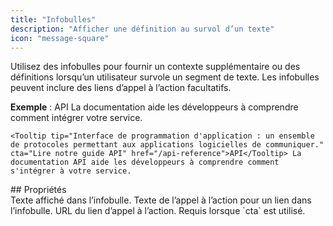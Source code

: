 ```yaml
---
title: "Infobulles"
description: "Afficher une définition au survol d’un texte"
icon: "message-square"
---
```


Utilisez des infobulles pour fournir un contexte supplémentaire ou des définitions lorsqu’un utilisateur survole un segment de texte. Les infobulles peuvent inclure des liens d’appel à l’action facultatifs.

**Exemple** : <Tooltip tip="Application Programming Interface : un ensemble de protocoles permettant à des applications logicielles de communiquer entre elles." cta="Lire notre guide sur l’API" href="/fr/api-reference">API</Tooltip> La documentation aide les développeurs à comprendre comment intégrer votre service.

```mdx Tooltip example wrap
<Tooltip tip="Interface de programmation d'application : un ensemble de protocoles permettant aux applications logicielles de communiquer." cta="Lire notre guide API" href="/api-reference">API</Tooltip> La documentation API aide les développeurs à comprendre comment s'intégrer à votre service.
```

<div id="properties">
  ## Propriétés
</div>

<ResponseField name="tip" type="string" required>
  Texte affiché dans l’infobulle.
</ResponseField>

<ResponseField name="cta" type="string">
  Texte de l’appel à l’action pour un lien dans l’infobulle.
</ResponseField>

<ResponseField name="href" type="string">
  URL du lien d’appel à l’action. Requis lorsque `cta` est utilisé.
</ResponseField>